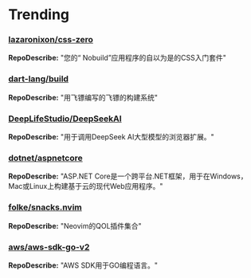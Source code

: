 
# Trending

### [lazaronixon/css-zero](https://github.com/lazaronixon/css-zero)
**RepoDescribe:** "您的“ Nobuild”应用程序的自以为是的CSS入门套件"
  

### [dart-lang/build](https://github.com/dart-lang/build)
**RepoDescribe:** "用飞镖编写的飞镖的构建系统"
  

### [DeepLifeStudio/DeepSeekAI](https://github.com/DeepLifeStudio/DeepSeekAI)
**RepoDescribe:** "用于调用DeepSeek AI大型模型的浏览器扩展。"
  

### [dotnet/aspnetcore](https://github.com/dotnet/aspnetcore)
**RepoDescribe:** "ASP.NET Core是一个跨平台.NET框架，用于在Windows，Mac或Linux上构建基于云的现代Web应用程序。"
  

### [folke/snacks.nvim](https://github.com/folke/snacks.nvim)
**RepoDescribe:** "Neovim的QOL插件集合"
  

### [aws/aws-sdk-go-v2](https://github.com/aws/aws-sdk-go-v2)
**RepoDescribe:** "AWS SDK用于GO编程语言。"
  
